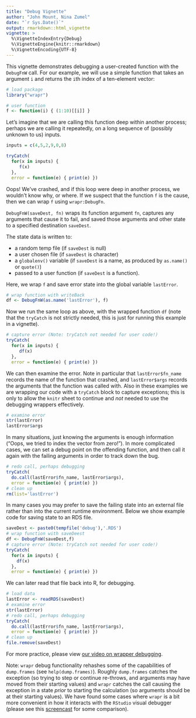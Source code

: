 ```yaml
---
title: "Debug Vignette"
author: "John Mount, Nina Zumel"
date: "`r Sys.Date()`"
output: rmarkdown::html_vignette
vignette: >
  %\VignetteIndexEntry{Debug}
  %\VignetteEngine{knitr::rmarkdown}
  %\VignetteEncoding{UTF-8}
---
```


This vignette demonstrates debugging a user-created function with the `DebugFnW` call. For our example, we will use a simple function that takes an argument `i` and returns the `i`th index of a ten-element vector:

```r
# load package
library("wrapr")

# user function
f <- function(i) { (1:10)[[i]] }

```

Let's imagine that we are calling this function deep within another process; perhaps we are calling it repeatedly, on a long sequence of (possibly unknown to us) inputs.

```r

inputs = c(4,5,2,9,0,8)

tryCatch(
  for(x in inputs) {
     f(x)
  },
  error = function(e) { print(e) })
```

Oops! We've crashed, and if this loop were deep in another process, we wouldn't know why, or where. If we suspect that the function `f` is the cause, then we can wrap `f` using `wrapr:DebugFn`.

`DebugFnW(saveDest, fn)` wraps its function argument `fn`, captures any arguments that cause it to fail, and saved those arguments and other state to a specified destination `saveDest`.

The state data is written to:

 * a random temp file (if `saveDest` is null)
 * a user chosen file (if `saveDest` is character)
 * a `globalenv()` variable (if `saveDest` is a name, as produced by `as.name()` or `quote()`)
 * passed to a user function (if `saveDest` is a function).

Here, we wrap `f` and save error state into the global variable `lastError`.

```r
# wrap function with writeBack
df <- DebugFnW(as.name('lastError'), f)
```

Now we run the same loop as above, with the wrapped function `df` (note that the `tryCatch` is not strictly needed, this is just for running this example in a vignette).

```r
# capture error (Note: tryCatch not needed for user code!)
tryCatch(
  for(x in inputs) {
     df(x)
  },
  error = function(e) { print(e) })
```

We can then examine the error. Note in particular that `lastError$fn_name` records the name of the function that crashed, and `lastError$args` records the arguments that the function was called with.  Also in these examples we are wrapping our code with a `tryCatch` block to capture exceptions; this is only to allow the `knitr` sheet to continue and *not* needed to use the debugging wrappers effectively.

```r
# examine error
str(lastError)
lastError$args
```

In many situations, just knowing the arguments is enough information ("Oops, we tried to index the vector from zero!"). In more complicated cases, we can set a debug point on the offending function, and then call it again with the failing arguments in order to track down the bug.

```r
# redo call, perhaps debugging
tryCatch(
  do.call(lastError$fn_name, lastError$args),
  error = function(e) { print(e) })
# clean up
rm(list='lastError')
```

In many cases you may prefer to save the failing state into an external file rather than into the current runtime environment. Below we show example code for saving state to an RDS file. 

```r
saveDest <- paste0(tempfile('debug'),'.RDS')
# wrap function with saveDeest
df <- DebugFnW(saveDest,f)
# capture error (Note: tryCatch not needed for user code!)
tryCatch(
  for(x in inputs) {
    df(x)
  },
  error = function(e) { print(e) })
```

We can later read that file back into R, for debugging.

```r
# load data
lastError <- readRDS(saveDest)
# examine error
str(lastError)
# redo call, perhaps debugging
tryCatch(
  do.call(lastError$fn_name, lastError$args),
  error = function(e) { print(e) })
# clean up
file.remove(saveDest)
```


For more practice, please view [our video on wrapper debugging](https://youtu.be/zFEC9-1XSN8?list=PLAKBwakacHbQT51nPHex1on3YNCCmggZA).  

Note: `wrapr` debug functionality rehashes some of the capabilities of `dump.frames` (see `help(dump.frames)`).  Roughly `dump.frames` catches the exception (so trying to step or continue re-throws, and arguments may have moved from their starting values) and `wrapr` catches the call causing the exception in a state *prior* to starting the calculation (so arguments should be at their starting values).  We have found some cases where `wrapr` is a bit more convenient in how it interacts with the `RStudio` visual debugger (please see this [screencast](https://youtu.be/2NCj4Hacm8E?list=PLAKBwakacHbQT51nPHex1on3YNCCmggZA) for some comparison).
